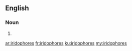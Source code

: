 ==English==

===Noun===
{{head|en|plural}}

# {{plural of|iridophore|lang=en|nocat=1}}

[[ar:iridophores]]
[[fr:iridophores]]
[[ku:iridophores]]
[[my:iridophores]]